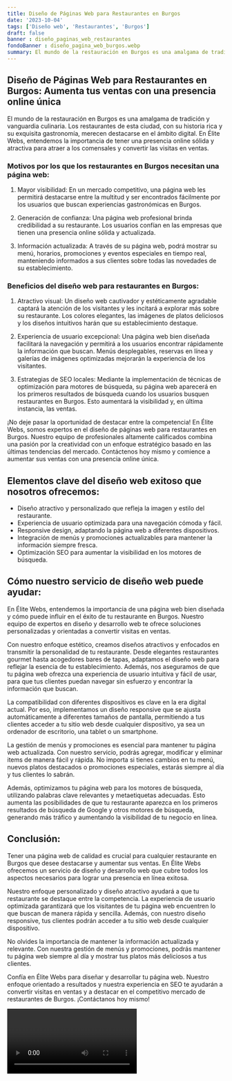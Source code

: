 ```yaml
---
title: Diseño de Páginas Web para Restaurantes en Burgos
date: '2023-10-04'
tags: ['Diseño web', 'Restaurantes', 'Burgos']
draft: false
banner : diseño_paginas_web_restaurantes
fondoBanner : diseño_pagina_web_burgos.webp
summary: El mundo de la restauración en Burgos es una amalgama de tradición y vanguardia culinaria. Los restaurantes de esta ciudad, con su historia rica y su exquisita gastronomía, merecen destacarse en el ámbito digital. En Élite Webs, entendemos la importancia de tener una presencia online sólida y atractiva para atraer a los comensales y convertir las visitas en ventas.
---
```


## Diseño de Páginas Web para Restaurantes en Burgos: Aumenta tus ventas con una presencia online única

El mundo de la restauración en Burgos es una amalgama de tradición y vanguardia culinaria. Los restaurantes de esta ciudad, con su historia rica y su exquisita gastronomía, merecen destacarse en el ámbito digital. En Élite Webs, entendemos la importancia de tener una presencia online sólida y atractiva para atraer a los comensales y convertir las visitas en ventas.

### Motivos por los que los restaurantes en Burgos necesitan una página web:

1. Mayor visibilidad: En un mercado competitivo, una página web les permitirá destacarse entre la multitud y ser encontrados fácilmente por los usuarios que buscan experiencias gastronómicas en Burgos.

2. Generación de confianza: Una página web profesional brinda credibilidad a su restaurante. Los usuarios confían en las empresas que tienen una presencia online sólida y actualizada.

3. Información actualizada: A través de su página web, podrá mostrar su menú, horarios, promociones y eventos especiales en tiempo real, manteniendo informados a sus clientes sobre todas las novedades de su establecimiento.

### Beneficios del diseño web para restaurantes en Burgos:

1. Atractivo visual: Un diseño web cautivador y estéticamente agradable captará la atención de los visitantes y les incitará a explorar más sobre su restaurante. Los colores elegantes, las imágenes de platos deliciosos y los diseños intuitivos harán que su establecimiento destaque.

2. Experiencia de usuario excepcional: Una página web bien diseñada facilitará la navegación y permitirá a los usuarios encontrar rápidamente la información que buscan. Menús desplegables, reservas en línea y galerías de imágenes optimizadas mejorarán la experiencia de los visitantes.

3. Estrategias de SEO locales: Mediante la implementación de técnicas de optimización para motores de búsqueda, su página web aparecerá en los primeros resultados de búsqueda cuando los usuarios busquen restaurantes en Burgos. Esto aumentará la visibilidad y, en última instancia, las ventas.

¡No deje pasar la oportunidad de destacar entre la competencia! En Élite Webs, somos expertos en el diseño de páginas web para restaurantes en Burgos. Nuestro equipo de profesionales altamente calificados combina una pasión por la creatividad con un enfoque estratégico basado en las últimas tendencias del mercado. Contáctenos hoy mismo y comience a aumentar sus ventas con una presencia online única.

<GifSeo />

<Cta />

## Elementos clave del diseño web exitoso que nosotros ofrecemos:

- Diseño atractivo y personalizado que refleja la imagen y estilo del restaurante.
- Experiencia de usuario optimizada para una navegación cómoda y fácil.
- Responsive design, adaptando la página web a diferentes dispositivos.
- Integración de menús y promociones actualizables para mantener la información siempre fresca.
- Optimización SEO para aumentar la visibilidad en los motores de búsqueda.

## Cómo nuestro servicio de diseño web puede ayudar:

En Élite Webs, entendemos la importancia de una página web bien diseñada y cómo puede influir en el éxito de tu restaurante en Burgos. Nuestro equipo de expertos en diseño y desarrollo web te ofrece soluciones personalizadas y orientadas a convertir visitas en ventas.

Con nuestro enfoque estético, creamos diseños atractivos y enfocados en transmitir la personalidad de tu restaurante. Desde elegantes restaurantes gourmet hasta acogedores bares de tapas, adaptamos el diseño web para reflejar la esencia de tu establecimiento. Además, nos aseguramos de que tu página web ofrezca una experiencia de usuario intuitiva y fácil de usar, para que tus clientes puedan navegar sin esfuerzo y encontrar la información que buscan.

La compatibilidad con diferentes dispositivos es clave en la era digital actual. Por eso, implementamos un diseño responsive que se ajusta automáticamente a diferentes tamaños de pantalla, permitiendo a tus clientes acceder a tu sitio web desde cualquier dispositivo, ya sea un ordenador de escritorio, una tablet o un smartphone.

La gestión de menús y promociones es esencial para mantener tu página web actualizada. Con nuestro servicio, podrás agregar, modificar y eliminar items de manera fácil y rápida. No importa si tienes cambios en tu menú, nuevos platos destacados o promociones especiales, estarás siempre al día y tus clientes lo sabrán.

Además, optimizamos tu página web para los motores de búsqueda, utilizando palabras clave relevantes y metaetiquetas adecuadas. Esto aumenta las posibilidades de que tu restaurante aparezca en los primeros resultados de búsqueda de Google y otros motores de búsqueda, generando más tráfico y aumentando la visibilidad de tu negocio en línea.

## Conclusión:

Tener una página web de calidad es crucial para cualquier restaurante en Burgos que desee destacarse y aumentar sus ventas. En Élite Webs ofrecemos un servicio de diseño y desarrollo web que cubre todos los aspectos necesarios para lograr una presencia en línea exitosa.

Nuestro enfoque personalizado y diseño atractivo ayudará a que tu restaurante se destaque entre la competencia. La experiencia de usuario optimizada garantizará que los visitantes de tu página web encuentren lo que buscan de manera rápida y sencilla. Además, con nuestro diseño responsive, tus clientes podrán acceder a tu sitio web desde cualquier dispositivo.

No olvides la importancia de mantener la información actualizada y relevante. Con nuestra gestión de menús y promociones, podrás mantener tu página web siempre al día y mostrar tus platos más deliciosos a tus clientes.

Confía en Élite Webs para diseñar y desarrollar tu página web. Nuestro enfoque orientado a resultados y nuestra experiencia en SEO te ayudarán a convertir visitas en ventas y a destacar en el competitivo mercado de restaurantes de Burgos. ¡Contáctanos hoy mismo!

<Video />

<CtaBot job='Restaurantes' city='Burgos'/>

<Gmaps query='Burgos+españa+maps' />